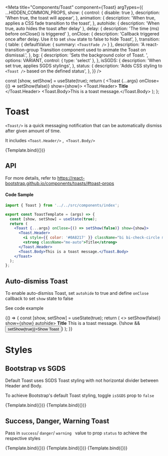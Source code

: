 
<Meta
  title="Components/Toast"
  component={Toast}
  argTypes={{
    ...HIDDEN_COMMON_PROPS,
    show: {
      control: { disable: true },
      description: 'When true, the toast will appear',
    },
    animation: {
      description: 'When true, applies a CSS fade transition to the toast',
    },
    autohide: { description: 'When true, auto hides the toast after delay' },
    delay: { description: 'The time (ms) before onClose() is triggered' },
    onClose: {
      description:
        'Callback triggered once after delay. Use it to set `show` state to false to hide Toast',
    },
    transition: {
      table: { defaultValue: { summary: `<ToastFade />` } },
      description:
        'A react-transition-group Transition component used to animate the Toast on dismissal.',
    },
    bg: {
      description: 'Sets the background color of Toast. ',
      options: VARIANT,
      control: { type: 'select' },
    },
    isSGDS: {
      description: 'When set true, applies SGDS stylings',
    },
    status: {
      description:
        'Adds CSS styling to `<Toast />` based on the defined status',
    },
  }}
/>

  const [show, setShow] = useState(true);
  return (
    <Toast {...args} onClose={() => setShow(false)} show={show}>
      <Toast.Header>
        <i className="bi bi-check-circle me-2"></i>
        <strong className="me-auto">Title</strong>
      </Toast.Header>
      <Toast.Body>This is a toast message.</Toast.Body>
    </Toast>
  );
};

# Toast

`<Toast/>` is a quick messaging notification that can be automatically dismiss after given amount of time.

It includes `<Toast.Header/>` ,` <Toast.Body/>`

<Canvas>
  <Story name="Default Toast">{Template.bind({})}</Story>
</Canvas>

## API

<ArgsTable story="Default Toast" />

For more details, refer to https://react-bootstrap.github.io/components/toasts/#toast-props

#### Code Sample

```jsx
import { Toast } from '../../src/components/index';

export const ToastTemplate = (args) => {
  const [show, setShow] = useState(true);
  return (
    <Toast {...args} onClose={() => setShow(false)} show={show}>
      <Toast.Header>
        <i style={{ color: '#0A8217' }} className="bi bi-check-circle me-2"></i>
        <strong className="me-auto">Title</strong>
      </Toast.Header>
      <Toast.Body>This is a toast message.</Toast.Body>
    </Toast>
  );
};
```

## Auto-dismiss Toast

To enable auto-dismiss Toast, set `autohide` to true and define `onClose` callback to set `show` state to false

See code example

<Canvas>
  <Story name="Auto-dismiss">
    {() => {
      const [show, setShow] = useState(true);
      return (
        <>
          <Toast onClose={() => setShow(false)} show={show} autohide>
            <Toast.Header>
              <i className="bi bi-check-circle me-2"></i>
              <strong className="me-auto">Title</strong>
            </Toast.Header>
            <Toast.Body>This is a toast message.</Toast.Body>
          </Toast>
          {!show && <Button onClick={() => setShow(true)}>Show Toast</Button>}
        </>
      );
    }}
  </Story>
</Canvas>

# Styles

## Bootstrap vs SGDS

Default Toast uses SGDS Toast styling with not horizontal divider between Header and Body.

To achieve Bootstrap's default Toast styling, toggle `isSGDS` prop to `false`

<Canvas>
  <Story name="SGDS Toast" args={{ isSGDS: true }}>
    {Template.bind({})}
  </Story>
  <Story name="Bootstrap Toast" args={{ isSGDS: false }}>
    {Template.bind({})}
  </Story>
</Canvas>

## Success, Danger, Warning Toast

Pass in `success`/ `danger`/ `warning ` value to prop `status` to achieve the respective styles

<Canvas>
  <Story name="Success Toast" args={{ status: 'success' }}>
    {Template.bind({})}
  </Story>
  <Story name="Danger Toast" args={{ status: 'danger' }}>
    {Template.bind({})}
  </Story>
  <Story name="Warning Toast" args={{ status: 'warning' }}>
    {Template.bind({})}
  </Story>
</Canvas>
